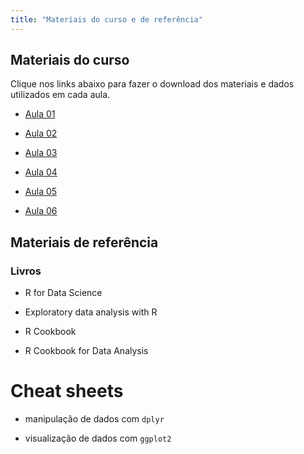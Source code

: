 ```yaml
---
title: "Materiais do curso e de referência"
---
```


## Materiais do curso

Clique nos links abaixo para fazer o download dos materiais e dados utilizados
em cada aula.

* [Aula 01](https://github.com/bruno-pinheiro/intro-r/raw/master/content/materiais/aula01.zip)

* [Aula 02](https://github.com/bruno-pinheiro/intro-r/raw/master/content/materiais/aula02.zip)

* [Aula 03](https://github.com/bruno-pinheiro/intro-r/raw/master/content/materiais/aula03.zip)

* [Aula 04](https://github.com/bruno-pinheiro/intro-r/raw/master/content/materiais/aula04.zip)

* [Aula 05](https://github.com/bruno-pinheiro/intro-r/raw/master/content/materiais/aula05.zip)

* [Aula 06](https://github.com/bruno-pinheiro/intro-r/raw/master/content/materiais/aula06.zip)

## Materiais de referência

### Livros

* R for Data Science

* Exploratory data analysis with R

* R Cookbook

* R Cookbook for Data Analysis

# Cheat sheets

* manipulação de dados com `dplyr`

* visualização de dados com `ggplot2`